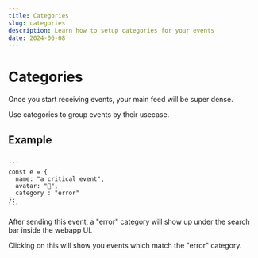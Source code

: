 ```yaml
---
title: Categories
slug: categories
description: Learn how to setup categories for your events
date: 2024-06-08
---
```




# Categories

Once you start receiving events, your main feed will be super dense.

Use categories to group events by their usecase.

## Example

<CodeWrap client:load>
<div slot="default">
<Item client:only="vue" 
  item={{
    name: "a critical event",
    avatar: "🤖",
    createdAt: "2021-03-03",
    category : "error"
  }}
></Item>
</div>
<div slot="node">
<Code client:load>
```
const e = {
  name: "a critical event",
  avatar: "🤖",
  category : "error"
};
```
</Code>
</div>
</CodeWrap>


After sending this event, a "error" category will show up under the search bar inside the webapp UI.

Clicking on this will show you events which match the "error" category.
